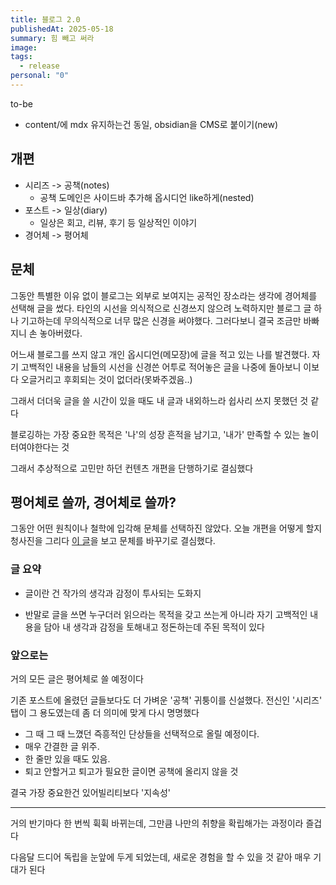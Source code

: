 ```yaml
---
title: 블로그 2.0
publishedAt: 2025-05-18
summary: 힘 빼고 써라
image: 
tags:
  - release
personal: "0"
---
```


to-be
- content/에 mdx 유지하는건 동일, obsidian을 CMS로 붙이기(new)

## 개편
- 시리즈 -> 공책(notes)
	- 공책 도메인은 사이드바 추가해 옵시디언 like하게(nested)
- 포스트 -> 일상(diary)
	- 일상은 회고, 리뷰, 후기 등 일상적인 이야기
- 경어체 -> 평어체
		
## 문체
그동안 특별한 이유 없이 블로그는 외부로 보여지는 공적인 장소라는 생각에 경어체를 선택해 글을 썼다. 타인의 시선을 의식적으로 신경쓰지 않으려 노력하지만 블로그 글 하나 기고하는데 무의식적으로 너무 많은 신경을 써야했다. 그러다보니 결국 조금만 바빠지니 손 놓아버렸다.

어느새 블로그를 쓰지 않고 개인 옵시디언(메모장)에 글을 적고 있는 나를 발견했다.
자기 고백적인 내용을 남들의 시선을 신경쓴 어투로 적어놓은 글을 나중에 돌아보니 이보다 오글거리고 후회되는 것이 없더라(못봐주겠음..)

그래서 더더욱 글을 쓸 시간이 있을 때도 내 글과 내외하느라 쉽사리 쓰지 못했던 것 같다

블로깅하는 가장 중요한 목적은 '나'의 성장 흔적을 남기고, '내가' 만족할 수 있는 놀이터여야한다는 것

그래서 추상적으로 고민만 하던 컨텐츠 개편을 단행하기로 결심했다

## 평어체로 쓸까, 경어체로 쓸까?
그동안 어떤 원칙이나 철학에 입각해 문체를 선택하진 않았다. 오늘 개편을 어떻게 할지 청사진을 그리다 [이 글](https://brunch.co.kr/@yonghheo/552)을 보고 문체를 바꾸기로 결심했다.

### 글 요약

- 글이란 건 작가의 생각과 감정이 투사되는 도화지

<Table data={{
	headers: ['경어체(존댓말)', '평어체(반말)'], 
	rows: [
		[
			'목적 자체가 의사소통에 있으며 독자를 의식하는 문체',
			"경어체가 '보여주기'라면, 평어체는 '엿보게 놔두기'"
		],
		[
			'전달력과 설득력을 높여야겠다는 책임감이 강함',
			'내 생각과 감정을 토해내고 정돈하는 개인적인 목적의 글'
		]
	]
}} />

- 반말로 글을 쓰면 누구더러 읽으라는 목적을 갖고 쓰는게 아니라 자기 고백적인 내용을 담아 내 생각과 감정을 토해내고 정돈하는데 주된 목적이 있다


### 앞으로는
거의 모든 글은 평어체로 쓸 예정이다

기존 포스트에 올렸던 글들보다도 더 가벼운 '공책' 귀퉁이를 신설했다. 전신인 '시리즈' 탭이 그 용도였는데 좀 더 의미에 맞게 다시 명명했다

- 그 때 그 때 느꼈던 즉흥적인 단상들을 선택적으로 올릴 예정이다.
- 매우 간결한 글 위주. 
- 한 줄만 있을 때도 있음. 
- 퇴고 안할거고 퇴고가 필요한 글이면 공책에 올리지 않을 것

결국 가장 중요한건 있어빌리티보다 '지속성'

--- 

거의 반기마다 한 번씩 휙휙 바뀌는데, 그만큼 나만의 취향을 확립해가는 과정이라 즐겁다

다음달 드디어 독립을 눈앞에 두게 되었는데, 새로운 경험을 할 수 있을 것 같아 매우 기대가 된다